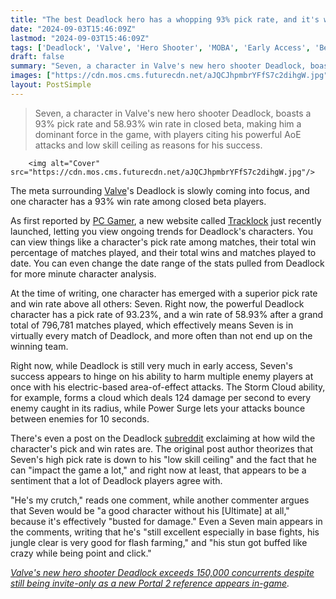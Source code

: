 ```yaml
---
title: "The best Deadlock hero has a whopping 93% pick rate, and it's wiping the floor thanks to its 'low skill ceiling' and huge area-of-effect attacks"
date: "2024-09-03T15:46:09Z"
lastmod: "2024-09-03T15:46:09Z"
tags: ['Deadlock', 'Valve', 'Hero Shooter', 'MOBA', 'Early Access', 'Beta']
draft: false
summary: "Seven, a character in Valve's new hero shooter Deadlock, boasts a 93% pick rate and 58.93% win rate in closed beta, making him a dominant force in the game, with players citing his powerful AoE attacks and low skill ceiling as reasons for his success."
images: ["https://cdn.mos.cms.futurecdn.net/aJQCJhpmbrYFfS7c2dihgW.jpg"]
layout: PostSimple
---
```

> Seven, a character in Valve's new hero shooter Deadlock, boasts a 93% pick rate and 58.93% win rate in closed beta, making him a dominant force in the game, with players citing his powerful AoE attacks and low skill ceiling as reasons for his success.


        <img alt="Cover" src="https://cdn.mos.cms.futurecdn.net/aJQCJhpmbrYFfS7c2dihgW.jpg"/>
        
The meta surrounding [Valve](https://www.gamesradar.com/tag/valve/)'s Deadlock is slowly coming into focus, and one character has a 93% win rate among closed beta players.

As first reported by [PC Gamer](https://www.pcgamer.com/games/moba/the-win-rates-for-deadlock-heroes-have-been-revealed-and-in-the-last-11-days-one-character-has-been-played-over-25-million-times/?utm_source=twitter.com&utm_campaign=socialflow&utm_medium=social), a new website called [Tracklock](https://tracklock.gg/heroes?d=current) just recently launched, letting you view ongoing trends for Deadlock's characters. You can view things like a character's pick rate among matches, their total win percentage of matches played, and their total wins and matches played to date. You can even change the date range of the stats pulled from Deadlock for more minute character analysis. 

At the time of writing, one character has emerged with a superior pick rate and win rate above all others: Seven. Right now, the powerful Deadlock character has a pick rate of 93.23%, and a win rate of 58.93% after a grand total of 796,781 matches played, which effectively means Seven is in virtually every match of Deadlock, and more often than not end up on the winning team.

Right now, while Deadlock is still very much in early access, Seven's success appears to hinge on his ability to harm multiple enemy players at once with his electric-based area-of-effect attacks. The Storm Cloud ability, for example, forms a cloud which deals 124 damage per second to every enemy caught in its radius, while Power Surge lets your attacks bounce between enemies for 10 seconds. 

There's even a post on the Deadlock [subreddit](https://www.reddit.com/r/DeadlockTheGame/comments/1f709kk/sevens_statistics_are_fucking_insane/) exclaiming at how wild the character's pick and win rates are. The original post author theorizes that Seven's high pick rate is down to his "low skill ceiling" and the fact that he can "impact the game a lot," and right now at least, that appears to be a sentiment that a lot of Deadlock players agree with. 

"He's my crutch," reads one comment, while another commenter argues that Seven would be "a good character without his [Ultimate] at all," because it's effectively "busted for damage." Even a Seven main appears in the comments, writing that he's "still excellent especially in base fights, his jungle clear is very good for flash farming," and "his stun got buffed like crazy while being point and click."

[<em>Valve's new hero shooter Deadlock exceeds 150,000 concurrents despite still being invite-only as a new Portal 2 reference appears in-game</em>](https://www.gamesradar.com/games/third-person-shooter/valves-new-hero-shooter-deadlock-exceeds-150000-concurrents-despite-still-being-invite-only-as-a-new-portal-2-reference-appears-in-game/)*.*
        